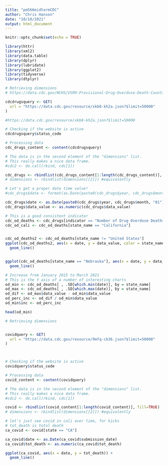 ```yaml
---
title: "pm566midtermCDC"
author: "Chris Hanson"
date: "10/18/2021"
output: html_document
---
```


```r
knitr::opts_chunk$set(echo = TRUE)
```

```r
library(httr)
library(xml2)
library(data.table)
library(dplyr)
library(lubridate)
library(ggplot2)
library(tidyverse)
library(dtplyr)
```

```r
# Retrieving dimensions
# https://data.cdc.gov/NCHS/VSRR-Provisional-Drug-Overdose-Death-Counts/xkb8-kh2a

cdcdrugsquery <- GET(
  url = "https://data.cdc.gov/resource/xkb8-kh2a.json?$limit=50000"
)

#https://data.cdc.gov/resource/xkb8-kh2a.json?$limit=50000

# Checking if the website is active
cdcdrugsquery$status_code

# Processing data
cdc_drugs_content <- content(cdcdrugsquery)

# The data is in the second element of the "dimensions" list.
# This really makes a nice data frame.
#cdc2 <- do.call(rbind, cdc[1])

cdc_drugs <- rbindlist(cdc_drugs_content[1:length(cdc_drugs_content)], fill=TRUE)
# dimensions <- rbindlist(dimensions[[2]]) #equivalently
```

```r
# Let's get a proper date time value!
#cdc_drugs$date <- format(as.Date(paste0(cdc_drugs$year, cdc_drugs$month, "01"), format="%Y%B%d"), "%Y-%m")

cdc_drugs$date <- as.Date(paste0(cdc_drugs$year, cdc_drugs$month, "01"), format="%Y%B%d")
cdc_drugs$data_value <- as.numeric(cdc_drugs$data_value)
```


```r
# This is a good consistent indicator
cdc_od_deaths <- cdc_drugs[indicator == "Number of Drug Overdose Deaths"]
cdc_od_cali <- cdc_od_deaths[state_name == "California"]


cdc_od_deaths2 <- cdc_od_deaths[state_name != "United States"]
ggplot(cdc_od_deaths2, aes(x = date, y = data_value, color = state_name)) +
  geom_line()


ggplot(cdc_od_deaths[state_name == "Nebraska"], aes(x = date, y = data_value)) +
  geom_line()
```


```r
# Increase from January 2015 to March 2021
# This is the Y axis of a number of interesting charts
od_min <- cdc_od_deaths[ , .SD[which.min(date)], by = state_name]
od_max <- cdc_od_deaths[ , .SD[which.max(date)], by = state_name]
od_dif <- od_max$data_value - od_min$data_value
od_perc_inc <- od_dif / od_min$data_value
od_min$inc <- od_perc_inc

head(od_min)
```

```r

# Retrieving dimensions


covidquery <- GET(
  url = "https://data.cdc.gov/resource/9mfq-cb36.json?$limit=50000"
)



# Checking if the website is active
covidquery$status_code

# Processing data
covid_content <- content(covidquery)

# The data is in the second element of the "dimensions" list.
# This really makes a nice data frame.
#cdc2 <- do.call(rbind, cdc[1])

covid <- rbindlist(covid_content[1:length(covid_content)], fill=TRUE)
# dimensions <- rbindlist(dimensions[[2]]) #equivalently
```

```r
# let's just see covid in cali over time, for kicks
# tot_death is total death
ca_covid <- covid[state == "CA"]

ca_covid$date <- as.Date(ca_covid$submission_date)
ca_covid$tot_death <- as.numeric(ca_covid$tot_death)

ggplot(ca_covid, aes(x = date, y = tot_death)) +
  geom_line()

```


